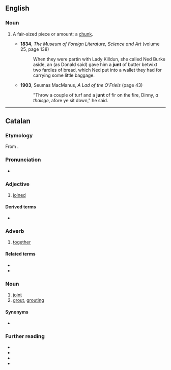 ==English==

===Noun===
{{en-noun}}

# {{lb|en|Scotland|obsolete}} A fair-sized piece or amount; a [[chunk]].
#* '''1834''', ''The Museum of Foreign Literature, Science and Art'' (volume 25, page 138)
#*: When they were partin with Lady Killdun, she called Ned Burke aside, an (as Donald said) gave him a '''junt''' of butter betwixt two fardles of bread, which Ned put into a wallet they had for carrying some little baggage.
#* '''1903''', Seumas MacManus, ''A Lad of the O'Friels'' (page 43)
#*: "Throw a couple of turf and a '''junt''' of fir on the fire, Dinny, ''a thaisge'', afore ye sit down," he said.

----

==Catalan==

===Etymology===
From {{inh|ca|la|iūnctus}}.

===Pronunciation===
* {{ca-IPA}}

===Adjective===
{{ca-adj}}

# [[joined]]

====Derived terms====
* {{l|ca|juntament}}

===Adverb===
{{ca-adv}}

# [[together]]

====Related terms====
* {{l|ca|ajuntar}}
* {{l|ca|tot junt}}

===Noun===
{{ca-noun|m}}

# [[joint]]
# [[grout]], [[grouting]]

====Synonyms====
* {{l|ca|juntura}}

===Further reading===
* {{R:IEC2}}
* {{R:GDLC}}
* {{R:DNV}}
* {{R:DCVB}}